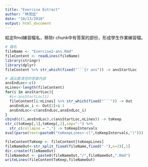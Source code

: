 ```yaml
---
title: "Exercise Extract"
author: "林茂廷"
date: "10/13/2018"
output: html_document
---
```


給定Rmd練習檔名，移除r chunk中有答案的部份，形成學生作業練習檔。

```r
# 檔名
fileName <- "Exercise2-ans.Rmd"
fileContent <- readLines(fileName)
library(stringr)
library(dplyr)
fileContent %>% str_which(fixed("```{r ans")) -> ansStartLoc

# 選出要清空的答案內容
ansEndLoc<-c()
nLines<-length(fileContent)
for(i in ansStartLoc){
  #i<-ansStartLoc[1]
  fileContent[i:nLines] %>% str_which(fixed("```")) -> Out
  ansEndLoc_i <- Out[2]+i-1
  ansEndLoc<-c(ansEndLoc,ansEndLoc_i)
}
cbind(c(1,ansEndLoc),c(ansStartLoc,nLines)) -> toKeep
str_c(toKeep[,1],toKeep[,2],sep=":") %>%
  str_c(collapse = ",") -> toKeepIntervals
eval(parse(text=paste0("toKeepLines<-c(",toKeepIntervals,")")))

fileContentToKeep <- fileContent[toKeepLines]
fileNameOut<-str_split_fixed(fileName,fixed("-"),n=2)[,1]
dir.create(fileNameOut)
fileNameOut <- paste0(fileNameOut,"/",fileNameOut,".Rmd") 
writeLines(fileContentToKeep,fileNameOut)
```

